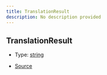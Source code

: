 ```yaml
---
title: TranslationResult
description: No description provided
---
```


## TranslationResult

- Type: [string](https://developer.mozilla.org/en-US/docs/Web/JavaScript/Reference/Global_Objects/String)

- [Source](https://github.com/underctrl-io/commandkit/blob/f8cc07d11d2ae5ed7f529adff1649936223e27b2/packages/commandkit/src/app/i18n/LocalizationStrategy.ts#L11)
